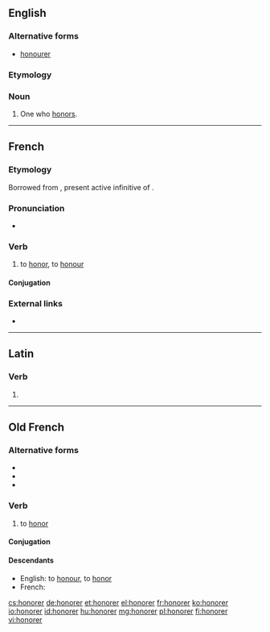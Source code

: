 ==English==

===Alternative forms===
* [[honourer]]

===Etymology===
{{suffix|honor|er|lang=en}}

===Noun===
{{en-noun}}

# One who [[honor]]s.

----

==French==

===Etymology===
Borrowed from {{etyl|la|fr}} {{m|la|honorāre}}, present active infinitive of {{m|la|honōrō}}.

===Pronunciation===
* {{audio|Fr-honorer.ogg|Audio|lang=fr}}

===Verb===
{{fr-verb}}

# to [[honor]], to [[honour]]

====Conjugation====
{{fr-conj-er|honor|avoir}}

===External links===
* {{R:TLFi}}

----

==Latin==

===Verb===
{{la-verb-form|honōrer}}

# {{conjugation of|honōrō||1|s|pres|pasv|subj|lang=la}}

----

==Old French==

===Alternative forms===
* {{l/fro|honurer}}
* {{l/fro|onorer}}
* {{l/fro|onurer}}

===Verb===
{{head|fro|verb}}

# to [[honor]]

====Conjugation====
{{fro-conj-er}}

====Descendants====
* English: to [[honour]], to [[honor]]
* French: {{l/fro|honorer}}

[[cs:honorer]]
[[de:honorer]]
[[et:honorer]]
[[el:honorer]]
[[fr:honorer]]
[[ko:honorer]]
[[io:honorer]]
[[id:honorer]]
[[hu:honorer]]
[[mg:honorer]]
[[pl:honorer]]
[[fi:honorer]]
[[vi:honorer]]